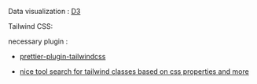 Data visualization : [D3](https://d3js.org/)


Tailwind CSS:

necessary plugin :

- [prettier-plugin-tailwindcss](https://github.com/tailwindlabs/prettier-plugin-tailwindcss)

- [nice tool search for tailwind classes based on css properties and more](https://tailwindcomponents.com/cheatsheet/)

